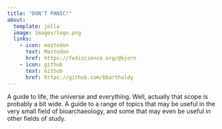 ```yaml
---
title: "DON'T PANIC!"
about:
  template: jolla
  image: images/logo.png
  links:
    - icon: mastodon
      text: Mastodon
      href: https://fediscience.org/@bjorn
    - icon: github
      text: Github
      href: https://github.com/bbartholdy
---
```


::: {#hero-heading}

A guide to life, the universe and everything. Well, actually that scope is
probably a bit wide. A guide to a range of topics that may be useful
in the very small field of bioarchaeology, and some that may even be useful
in other fields of study.

:::

